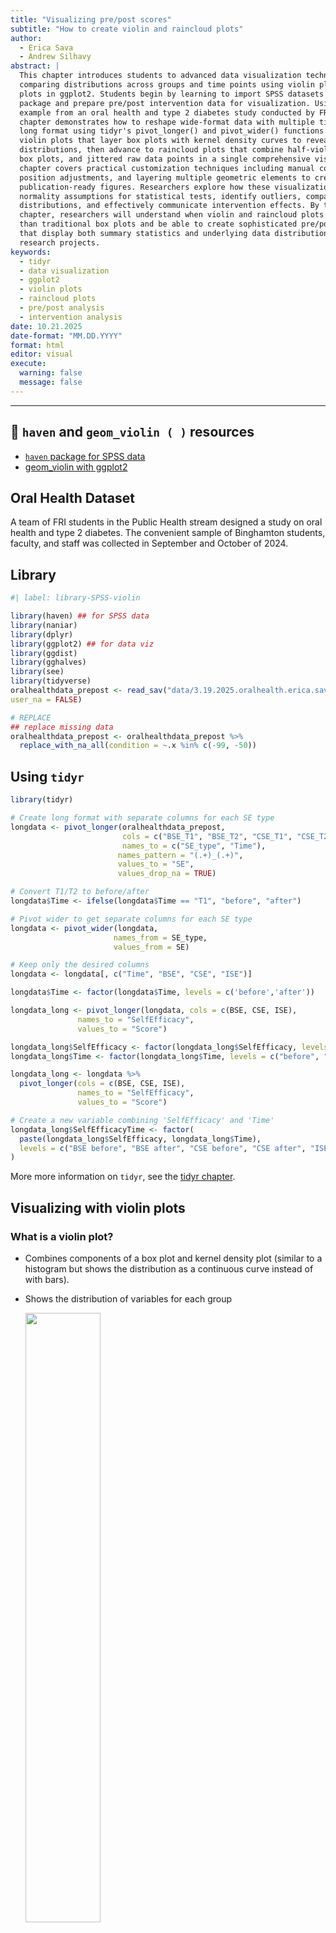 ```yaml
---
title: "Visualizing pre/post scores"
subtitle: "How to create violin and raincloud plots"
author:
  - Erica Sava
  - Andrew Silhavy
abstract: |
  This chapter introduces students to advanced data visualization techniques for 
  comparing distributions across groups and time points using violin plots and raincloud 
  plots in ggplot2. Students begin by learning to import SPSS datasets using the haven 
  package and prepare pre/post intervention data for visualization. Using a real-world 
  example from an oral health and type 2 diabetes study conducted by FRI students, the 
  chapter demonstrates how to reshape wide-format data with multiple time points into 
  long format using tidyr's pivot_longer() and pivot_wider() functions. Students create 
  violin plots that layer box plots with kernel density curves to reveal complete data 
  distributions, then advance to raincloud plots that combine half-violin distributions, 
  box plots, and jittered raw data points in a single comprehensive visualization. The 
  chapter covers practical customization techniques including manual color scaling, 
  position adjustments, and layering multiple geometric elements to create 
  publication-ready figures. Researchers explore how these visualizations help assess 
  normality assumptions for statistical tests, identify outliers, compare group 
  distributions, and effectively communicate intervention effects. By the end of this 
  chapter, researchers will understand when violin and raincloud plots are more informative 
  than traditional box plots and be able to create sophisticated pre/post visualizations 
  that display both summary statistics and underlying data distributions for their own 
  research projects.
keywords:
  - tidyr
  - data visualization
  - ggplot2
  - violin plots
  - raincloud plots
  - pre/post analysis
  - intervention analysis
date: 10.21.2025
date-format: "MM.DD.YYYY"
format: html
editor: visual
execute:
  warning: false
  message: false
---
```


------------------------------------------------------------------------

::: callout-tip
## 📖 `haven` and `geom_violin ( )` resources

-   [`haven` package for SPSS data](https://haven.tidyverse.org)
-   [geom_violin with ggplot2](https://ggplot2.tidyverse.org/reference/geom_violin.html)
:::

## Oral Health Dataset

A team of FRI students in the Public Health stream designed a study on oral health and type 2 diabetes. The convenient sample of Binghamton students, faculty, and staff was collected in September and October of 2024.

## Library

```r
#| label: library-SPSS-violin

library(haven) ## for SPSS data
library(naniar)
library(dplyr)
library(ggplot2) ## for data viz
library(ggdist)
library(gghalves)
library(see)
library(tidyverse)
oralhealthdata_prepost <- read_sav("data/3.19.2025.oralhealth.erica.sav",
user_na = FALSE)

# REPLACE
## replace missing data
oralhealthdata_prepost <- oralhealthdata_prepost %>%
  replace_with_na_all(condition = ~.x %in% c(-99, -50))
```

## Using `tidyr`

```r
library(tidyr)

# Create long format with separate columns for each SE type
longdata <- pivot_longer(oralhealthdata_prepost,
                         cols = c("BSE_T1", "BSE_T2", "CSE_T1", "CSE_T2", "ISE_T1", "ISE_T2"),
                         names_to = c("SE_type", "Time"),
                        names_pattern = "(.+)_(.+)",
                        values_to = "SE",
                        values_drop_na = TRUE)

# Convert T1/T2 to before/after
longdata$Time <- ifelse(longdata$Time == "T1", "before", "after")

# Pivot wider to get separate columns for each SE type
longdata <- pivot_wider(longdata,
                       names_from = SE_type,
                       values_from = SE)

# Keep only the desired columns
longdata <- longdata[, c("Time", "BSE", "CSE", "ISE")]

longdata$Time <- factor(longdata$Time, levels = c('before','after'))

longdata_long <- pivot_longer(longdata, cols = c(BSE, CSE, ISE), 
               names_to = "SelfEfficacy", 
               values_to = "Score")

longdata_long$SelfEfficacy <- factor(longdata_long$SelfEfficacy, levels = c("BSE", "CSE", "ISE"))
longdata_long$Time <- factor(longdata_long$Time, levels = c("before", "after"))

longdata_long <- longdata %>%
  pivot_longer(cols = c(BSE, CSE, ISE), 
               names_to = "SelfEfficacy", 
               values_to = "Score")

# Create a new variable combining 'SelfEfficacy' and 'Time'
longdata_long$SelfEfficacyTime <- factor(
  paste(longdata_long$SelfEfficacy, longdata_long$Time),
  levels = c("BSE before", "BSE after", "CSE before", "CSE after", "ISE before", "ISE after")
)

```

More more information on `tidyr`, see the [tidyr chapter](#tidyr.qmd).

## Visualizing with violin plots

### What is a violin plot? {auto-animate="true"}

-   Combines components of a box plot and kernel density plot (similar to a histogram but shows the distribution as a continuous curve instead of with bars).

-   Shows the distribution of variables for each group

    ![](images/violin-violinstock.png){width="50%" height="50%"}

### Why are violin plots important? {auto-animate="true"}

-   Helpful in making comparisons amongst distributions of different groups.
-   Good way to visualize data.
-   Easy way to identify trends and outliers in the data amongst different variables, which will help in forming relationships between different variables in your data.
-   Can be creative and customize plots how you like (filling in plots, coloring, sizing, transparency, etc.)

![](images/violin-histviolin.png){width="50%" height="50%"}

### How can violin plots help in your projects? {auto-animate="true"}

-   Examples
    -   Find normal distributions in your data, which will aid in the decision of what time of statistical test you use

    -   Compare ditributions between two groups in your data

    -   Was there an overall change in values in one of your variables before or after an event?

## Example: T-test {auto-animate="true"}

A paired t-test is a statisical technique to compare the group means on two different variables when participants responded to both variables. The objective of the study from this dataset is to examine whether self-efficacy **increased** after a brief online educational intervention video.

The plot below visualizes the six variables (3 pretest, 3 postest) ussed in the 3 paired t-tests.

![](images/violin-boxplot.png){width="80%" height="80%"} :::

## Example: Violin Plot {auto-animate="true"}

Now you can see the distribution of the basic self-efficacy variable, in addition to the box plot.

```r
#| echo: true
#| fig.width: 8
#| fig.height: 5
#| code-font-size: 30px
ggplot(longdata_long, 
       aes(
         x = SelfEfficacyTime,
         y = Score,
         fill = SelfEfficacy)) + 
  geom_violin() + 
  geom_boxplot(
    width = .1, 
    position = position_dodge(width = 0.9)) + 
  geom_point(aes(color = Time),
             size = 1,
             position = position_jitter(width = 0.2)) + 
  scale_fill_manual(
    values = c(
      "BSE" = "#69b3a2",
      "CSE" = "cornflowerblue",
      "ISE" = "darkorchid4")) + 
  scale_color_manual(
    values = c(
      'before' = 'white',
      'after' = 'black')) + 
  ggtitle("Change in Self-Efficacy Due to Intervention")

```

## Raincloud plots {auto-animate="true"}

-   What if you wanted to see the distribution of the variables and the raw data side by side?
-   A raincloud plot allows you to add different types of plot types onto one figure.
-   Below, the figure has a half violin plot, boxplot, and raw data points jittered on top.

```r
#| echo: true
#| fig.width: 8
#| fig.height: 5
#| code-font-size: 30px
ggplot(longdata_long,
       aes(
         x = SelfEfficacyTime,
         y = Score,
         fill = SelfEfficacy)) +   
  geom_violinhalf(aes(
    x = SelfEfficacyTime,
    y = Score,
    fill = SelfEfficacy), trim = TRUE, 
  position = position_nudge(x = 0.15)) +
  geom_boxplot(width = .1, outlier.shape = NA,    
  position = position_nudge(x = -0.15)) + geom_point(position = position_nudge(x = -0.35)) +  
  scale_fill_manual(values = c(
    "BSE" = "#69b3a2",
    "CSE" = "cornflowerblue",
    "ISE" = "darkorchid4")) +
  scale_color_manual(values = c(
    'before' = 'white',
    'after' = 'black')) +   
  ggtitle("Change in Self-Efficacy Due to Intervention")

```

::: callout-tip
## 📖 raincloud plot resources

There are many different ways to create raincloud plots:

-   [Raincloud plots with ggplot2](https://z3tt.github.io/Rainclouds/)
-   [Raincloudplots](https://github.com/jorvlan/raincloudplots)
-   [geom_paired\_\_raincloud()](https://yjunechoe.github.io/posts/2020-07-13-geom-paired-raincloud/)
:::

## Summary {auto-animate="true"}

-   Violin and raincloud plots are an effective strategy to visualize your information.
-   It is important to visualize your data in a way that will make it easy for the audience to understand your findings.
-   Plots can be easily customized in R using:
    -   Fill
    -   Color
    -   Size
    -   Transparency (alpha = )
    -   Position

Now you can confidently create your own violin and raincloud plots in R!!!

![](images/violin-cat.png){width="50%" height="50%"}

